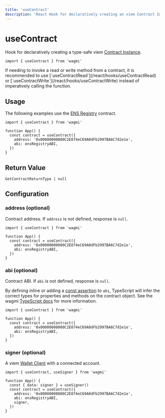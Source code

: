 ```yaml
---
title: 'useContract'
description: 'React Hook for declaratively creating an viem Contract Instance.'
---
```



# useContract

Hook for declaratively creating a type-safe viem [Contract Instance](https://viem.sh/docs/contract/getContract.html).

```tsx
import { useContract } from 'wagmi'
```

<Callout>
  If needing to invoke a read or write method from a contract, it is recommended
  to use [`useContractRead`](/react/hooks/useContractRead) or
  [`useContractWrite`](/react/hooks/useContractWrite) instead of imperatively
  calling the function.
</Callout>

## Usage

The following examples use the [ENS Registry](https://etherscan.io/address/0x00000000000C2E074eC69A0dFb2997BA6C7d2e1e#code) contract.

```tsx
import { useContract } from 'wagmi'

function App() {
  const contract = useContract({
    address: '0x00000000000C2E074eC69A0dFb2997BA6C7d2e1e',
    abi: ensRegistryABI,
  })
}
```

## Return Value

```tsx
GetContractReturnType | null
```

## Configuration

### address (optional)

Contract address. If `address` is not defined, response is `null`.

```tsx {5}
import { useContract } from 'wagmi'

function App() {
  const contract = useContract({
    address: '0x00000000000C2E074eC69A0dFb2997BA6C7d2e1e',
    abi: ensRegistryABI,
  })
}
```

### abi (optional)

Contract ABI. If `abi` is not defined, response is `null`.

By defining inline or adding a [const assertion](https://www.typescriptlang.org/docs/handbook/release-notes/typescript-3-4.html#const-assertions) to `abi`, TypeScript will infer the correct types for properties and methods on the contract object. See the wagmi [TypeScript docs](/react/typescript) for more information.

```tsx {6}
import { useContract } from 'wagmi'

function App() {
  const contract = useContract({
    address: '0x00000000000C2E074eC69A0dFb2997BA6C7d2e1e',
    abi: ensRegistryABI,
  })
}
```

### signer (optional)

A viem [Wallet Client](https://viem.sh/docs/clients/wallet.html) with a connected account.

```tsx {8}
import { useContract, useSigner } from 'wagmi'

function App() {
  const { data: signer } = useSigner()
  const contract = useContract({
    address: '0x00000000000C2E074eC69A0dFb2997BA6C7d2e1e',
    abi: ensRegistryABI,
    signer,
  })
}
```
